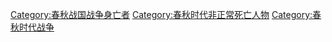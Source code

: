 [[Category:春秋战国战争身亡者|Category:春秋战国战争身亡者]]
[[Category:春秋时代非正常死亡人物|Category:春秋时代非正常死亡人物]]
[[Category:春秋时代战争|Category:春秋时代战争]]